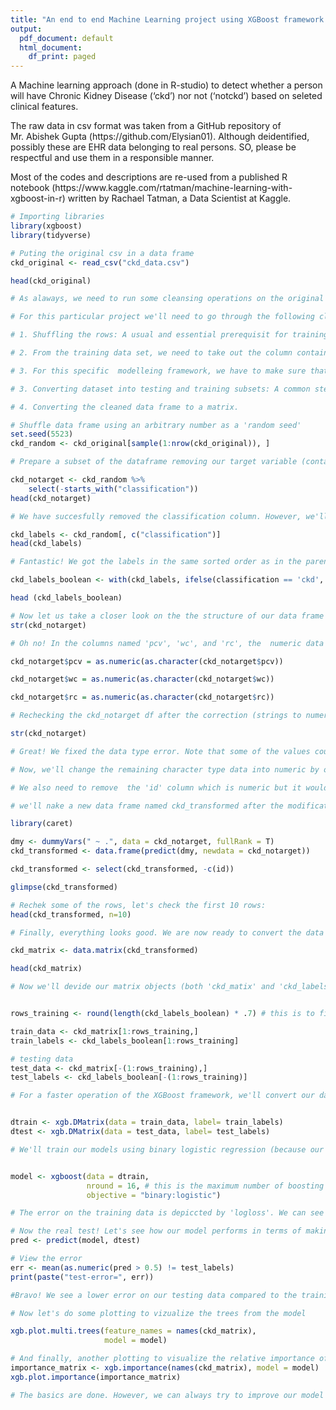 ---
title: "An end to end Machine Learning project using XGBoost framework in R studio"
output:
  pdf_document: default
  html_document:
    df_print: paged
---

A Machine learning approach (done in R-studio) to detect whether a person will have Chronic Kidney Disease ('ckd') nor not ('notckd') based on seleted clinical features.

The raw data in csv format was taken from a GitHub repository of Mr. Abishek Gupta (https://github.com/Elysian01). Although deidentified, possibly these are EHR data belonging to real persons. SO, please be respectful and use them in a responsible manner.

Most of the codes and descriptions are re-used from a published R notebook (https://www.kaggle.com/rtatman/machine-learning-with-xgboost-in-r) written by Rachael Tatman, a Data Scientist at Kaggle.



```{r}
# Importing libraries
library(xgboost) 
library(tidyverse)
```

```{r}
# Puting the original csv in a data frame
ckd_original <- read_csv("ckd_data.csv")
```

```{r}
head(ckd_original)
```

```{r}
# As alaways, we need to run some cleansing operations on the original data set to optimize it for modelling. The cleansing process will largely depend on the specific data set and the modelling framework to be used. However, some of the steps are pretty common and applicable to most of the cases.

# For this particular project we'll need to go through the following cleansing and modification steps:

# 1. Shuffling the rows: A usual and essential prerequisit for training an ML model. The objective is to get rid of any patterns in the split datasets. In our original csv file, the rows are sorted on the 'classification' column which contains our target variable! As a result, all 'ckd' cases appeared first; this pattern must be removed by shuffling the data frame. This is a very simple task, we can choose any number as a 'random seed'. 

# 2. From the training data set, we need to take out the column containing the target variable: The column named 'classification' contains our target variable ('ckd'/'notckd')

# 3. For this specific  modelleing framework, we have to make sure that all the data types are in either numeric or logical. We should convert the character type categorical data into numeric forms by applying an endoding method. 

# 3. Converting dataset into testing and training subsets: A common step for ML projects

# 4. Converting the cleaned data frame to a matrix.
```


```{r}
# Shuffle data frame using an arbitrary number as a 'random seed'
set.seed(5523)
ckd_random <- ckd_original[sample(1:nrow(ckd_original)), ]

```


```{r}
# Prepare a subset of the dataframe removing our target variable (contained in 'classification' column) and check the new data frame 

ckd_notarget <- ckd_random %>%
    select(-starts_with("classification"))
head(ckd_notarget)
```

```{r}
# We have succesfully removed the classification column. However, we'll need the classification labels to train and evaluate the models.So, before we forget, this is a good time to generate a new vector containing the target labels ('ckd' or 'notckd'). We'll check the new vector by the head()function.

ckd_labels <- ckd_random[, c("classification")]
head(ckd_labels)
```

```{r}
# Fantastic! We got the labels in the same sorted order as in the parent data frame (ckd_random). However, since the data type is 'character'and we need to change that to either a 'numeric' or a 'logical' data type for the modelling framework(XGBoost). So, let's convert it to a boolean vector and check.

ckd_labels_boolean <- with(ckd_labels, ifelse(classification == 'ckd', TRUE, ifelse(classification == 'notckd', FALSE, NA)))

head (ckd_labels_boolean)

```

```{r}
# Now let us take a closer look on the the structure of our data frame before proceeding to build our model
str(ckd_notarget)

```

```{r}
# Oh no! In the columns named 'pcv', 'wc', and 'rc', the  numeric data are stored as charater. We need to fix that by converting them into numeric data

ckd_notarget$pcv = as.numeric(as.character(ckd_notarget$pcv))

ckd_notarget$wc = as.numeric(as.character(ckd_notarget$wc))

ckd_notarget$rc = as.numeric(as.character(ckd_notarget$rc))

```

```{r}
# Rechecking the ckd_notarget df after the correction (strings to numeric, for simplicity no new data frame is created)

str(ckd_notarget)

```


```{r}
# Great! We fixed the data type error. Note that some of the values could not be converted and they are replaced by null values (NA). 

# Now, we'll change the remaining character type data into numeric by one-hot encoding. 'caret' is a powerful library that will do this transformation with two lines of codes (find the details here: https://www.pluralsight.com/guides/encoding-data-with-r).

# We also need to remove  the 'id' column which is numeric but it would make no sense if included in our model.

# we'll nake a new data frame named ckd_transformed after the modifications and have a look at it using the glimpse() function 

library(caret)

dmy <- dummyVars(" ~ .", data = ckd_notarget, fullRank = T)
ckd_transformed <- data.frame(predict(dmy, newdata = ckd_notarget))

ckd_transformed <- select(ckd_transformed, -c(id))

glimpse(ckd_transformed)

```

```{r}
# Rechek some of the rows, let's check the first 10 rows:
head(ckd_transformed, n=10)
```


```{r}
# Finally, everything looks good. We are now ready to convert the data frame into a matrix to start modelling!

ckd_matrix <- data.matrix(ckd_transformed)

```

```{r}
head(ckd_matrix)
```



```{r}
# Now we'll devide our matrix objects (both 'ckd_matix' and 'ckd_labels_boolean') into training (with 70% of the total available rows) and testing (the remaining 30% of rows) subsets.


rows_training <- round(length(ckd_labels_boolean) * .7) # this is to find the number of rows to be used in the training subset 

train_data <- ckd_matrix[1:rows_training,]
train_labels <- ckd_labels_boolean[1:rows_training]

# testing data
test_data <- ckd_matrix[-(1:rows_training),]
test_labels <- ckd_labels_boolean[-(1:rows_training)]

```


```{r}
# For a faster operation of the XGBoost framework, we'll convert our data matrix into 'Dmatrix' objects. This is an optional step.


dtrain <- xgb.DMatrix(data = train_data, label= train_labels)
dtest <- xgb.DMatrix(data = test_data, label= test_labels)

```

```{r}
# We'll train our models using binary logistic regression (because our goal is to predict something that is binary in nature. Either patients are going to have ckd or they do not). Please note that if we do not specify binarry logistic as our objective function, a linear regression will be conducted by XGBoost.


model <- xgboost(data = dtrain,   
                 nround = 16, # this is the maximum number of boosting iterations, you can use a different number
                 objective = "binary:logistic")

```

```{r}
# The error on the training data is depiccted by 'logloss'. We can see that the loss or error is reduced gradually from round 1 to 16.

# Now the real test! Let's see how our model performs in terms of making predictions in the test data set
pred <- predict(model, dtest)

# View the error
err <- mean(as.numeric(pred > 0.5) != test_labels)
print(paste("test-error=", err))

```

```{r}

#Bravo! We see a lower error on our testing data compared to the training data.It implies that out model is not over-fitted. 

# Now let's do some plotting to vizualize the trees from the model 

xgb.plot.multi.trees(feature_names = names(ckd_matrix), 
                     model = model)

```

```{r}
# And finally, another plotting to visualize the relative importance of the features in our model
importance_matrix <- xgb.importance(names(ckd_matrix), model = model)
xgb.plot.importance(importance_matrix)
```


```{r}
# The basics are done. However, we can always try to improve our model performance by tuning it.But that is another story for another day!
```

